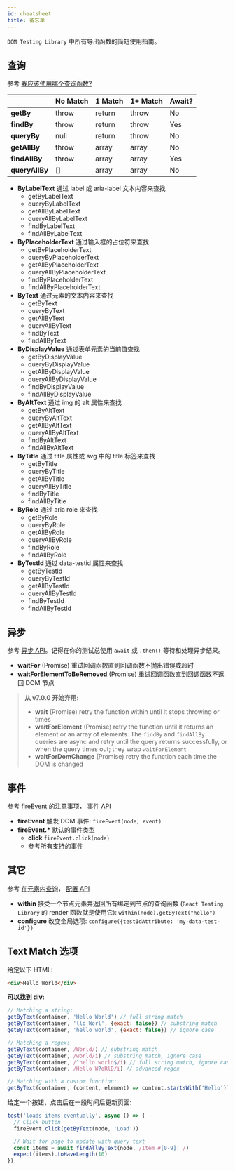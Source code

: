 ```yaml
---
id: cheatsheet
title: 备忘单
---
```


`DOM Testing Library` 中所有导出函数的简短使用指南。

## 查询

参考 [我应该使用哪个查询函数?](queries/about.mdx#priority)

|                | No Match | 1 Match | 1+ Match | Await? |
| -------------- | -------- | ------- | -------- | ------ |
| **getBy**      | throw    | return  | throw    | No     |
| **findBy**     | throw    | return  | throw    | Yes    |
| **queryBy**    | null     | return  | throw    | No     |
| **getAllBy**   | throw    | array   | array    | No     |
| **findAllBy**  | throw    | array   | array    | Yes    |
| **queryAllBy** | []       | array   | array    | No     |

- **ByLabelText** 通过 label 或 aria-label 文本内容来查找
  - getByLabelText
  - queryByLabelText
  - getAllByLabelText
  - queryAllByLabelText
  - findByLabelText
  - findAllByLabelText
- **ByPlaceholderText** 通过输入框的占位符来查找
  - getByPlaceholderText
  - queryByPlaceholderText
  - getAllByPlaceholderText
  - queryAllByPlaceholderText
  - findByPlaceholderText
  - findAllByPlaceholderText
- **ByText** 通过元素的文本内容来查找
  - getByText
  - queryByText
  - getAllByText
  - queryAllByText
  - findByText
  - findAllByText
- **ByDisplayValue** 通过表单元素的当前值查找
  - getByDisplayValue
  - queryByDisplayValue
  - getAllByDisplayValue
  - queryAllByDisplayValue
  - findByDisplayValue
  - findAllByDisplayValue
- **ByAltText** 通过 img 的 alt 属性来查找
  - getByAltText
  - queryByAltText
  - getAllByAltText
  - queryAllByAltText
  - findByAltText
  - findAllByAltText
- **ByTitle** 通过 title 属性或 svg 中的 title 标签来查找
  - getByTitle
  - queryByTitle
  - getAllByTitle
  - queryAllByTitle
  - findByTitle
  - findAllByTitle
- **ByRole** 通过 aria role 来查找
  - getByRole
  - queryByRole
  - getAllByRole
  - queryAllByRole
  - findByRole
  - findAllByRole
- **ByTestId** 通过 data-testid 属性来查找
  - getByTestId
  - queryByTestId
  - getAllByTestId
  - queryAllByTestId
  - findByTestId
  - findAllByTestId

## 异步

参考 [异步 API](dom-testing-library/api-async.mdx)。记得在你的测试总使用 `await` 或
`.then()` 等待和处理异步结果。

- **waitFor** (Promise) 重试回调函数直到回调函数不抛出错误或超时
- **waitForElementToBeRemoved** (Promise) 重试回调函数直到回调函数不返回 DOM 节点

> **从 v7.0.0 开始弃用:**
>
> - **wait** (Promise) retry the function within until it stops throwing or
>   times
> - **waitForElement** (Promise) retry the function until it returns an element
>   or an array of elements. The `findBy` and `findAllBy` queries are async and
>   retry until the query returns successfully, or when the query times out;
>   they wrap `waitForElement`
> - **waitForDomChange** (Promise) retry the function each time the DOM is
>   changed

## 事件

参考 [fireEvent 的注意事项](guide-events.mdx)，
[事件 API](api-events.mdx)

- **fireEvent** 触发 DOM 事件: `fireEvent(node, event)`
- **fireEvent.\*** 默认的事件类型
  - **click** `fireEvent.click(node)`
  - 参考[所有支持的事件](https://github.com/testing-library/dom-testing-library/blob/master/src/event-map.js)

## 其它

参考 [在元素内查询](api-within.mdx)，
[配置 API](api-configuration.mdx)

- **within** 接受一个节点元素并返回所有绑定到节点的查询函数
  (`React Testing Library` 的 render 函数就是使用它): `within(node).getByText("hello")`
- **configure** 改变全局选项:
  `configure({testIdAttribute: 'my-data-test-id'})`

## Text Match 选项

给定以下 HTML:

```html
<div>Hello World</div>
```

**可以找到 div:**

```javascript
// Matching a string:
getByText(container, 'Hello World') // full string match
getByText(container, 'llo Worl', {exact: false}) // substring match
getByText(container, 'hello world', {exact: false}) // ignore case

// Matching a regex:
getByText(container, /World/) // substring match
getByText(container, /world/i) // substring match, ignore case
getByText(container, /^hello world$/i) // full string match, ignore case
getByText(container, /Hello W?oRlD/i) // advanced regex

// Matching with a custom function:
getByText(container, (content, element) => content.startsWith('Hello'))
```

给定一个按钮，点击后在一段时间后更新页面:

```jsx
test('loads items eventually', async () => {
  // Click button
  fireEvent.click(getByText(node, 'Load'))

  // Wait for page to update with query text
  const items = await findAllByText(node, /Item #[0-9]: /)
  expect(items).toHaveLength(10)
})
```
